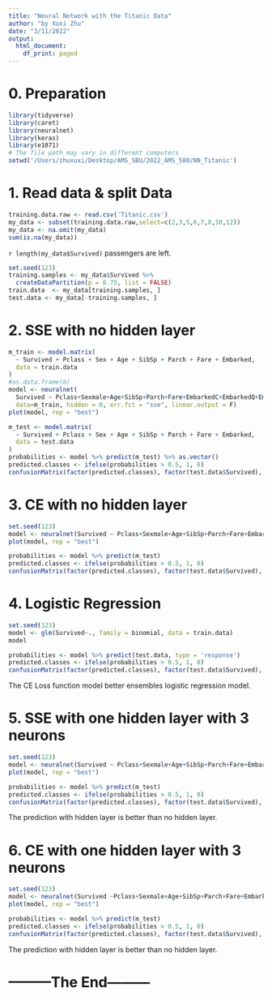 ```yaml
---
title: "Neural Network with the Titanic Data"
author: "by Xuxi Zhu"
date: "3/11/2022"
output:
  html_document:
    df_print: paged
---
```


# 0. Preparation
```r
library(tidyverse)
library(caret)
library(neuralnet)
library(keras)
library(e1071)
# The file path may vary in different computers
setwd('/Users/zhuxuxi/Desktop/AMS_SBU/2022_AMS_580/NN_Titanic')
```

# 1. Read data & split Data
```r
training.data.raw <- read.csv('Titanic.csv')
my_data <- subset(training.data.raw,select=c(2,3,5,6,7,8,10,12))
my_data <- na.omit(my_data)
sum(is.na(my_data))
```
`r length(my_data$Survived)` passengers are left.

```r
set.seed(123)
training.samples <- my_data$Survived %>% 
  createDataPartition(p = 0.75, list = FALSE)
train.data  <- my_data[training.samples, ]
test.data <- my_data[-training.samples, ]
```

# 2. SSE with no hidden layer
```r
m_train <- model.matrix( 
  ~ Survived + Pclass + Sex + Age + SibSp + Parch + Fare + Embarked, 
  data = train.data 
)
#as.data.frame(m)
model <- neuralnet( 
  Survived ~ Pclass+Sexmale+Age+SibSp+Parch+Fare+EmbarkedC+EmbarkedQ+EmbarkedS, 
  data=m_train, hidden = 0, err.fct = "sse", linear.output = F)
plot(model, rep = "best")
```

```r
m_test <- model.matrix( 
  ~ Survived + Pclass + Sex + Age + SibSp + Parch + Fare + Embarked, 
  data = test.data 
)
probabilities <- model %>% predict(m_test) %>% as.vector()
predicted.classes <- ifelse(probabilities > 0.5, 1, 0)
confusionMatrix(factor(predicted.classes), factor(test.data$Survived), positive = '1')
```

# 3. CE with no hidden layer
```r
set.seed(123)
model <- neuralnet(Survived ~ Pclass+Sexmale+Age+SibSp+Parch+Fare+EmbarkedC+EmbarkedQ+EmbarkedS, data = m_train, hidden = 0, err.fct = "ce", linear.output = F)
plot(model, rep = "best")
```

```r
probabilities <- model %>% predict(m_test)
predicted.classes <- ifelse(probabilities > 0.5, 1, 0)
confusionMatrix(factor(predicted.classes), factor(test.data$Survived), positive = '1')
```


# 4. Logistic Regression
```r
set.seed(123)
model <- glm(Survived~., family = binomial, data = train.data)
model
```
```r
probabilities <- model %>% predict(test.data, type = 'response')
predicted.classes <- ifelse(probabilities > 0.5, 1, 0)
confusionMatrix(factor(predicted.classes), factor(test.data$Survived), positive = '1')
```
The CE Loss function model better ensembles logistic regression model.

# 5. SSE with one hidden layer with 3 neurons
```r
set.seed(123)
model <- neuralnet(Survived ~ Pclass+Sexmale+Age+SibSp+Parch+Fare+EmbarkedC+EmbarkedQ+EmbarkedS, data = m_train, hidden = 3, err.fct = "sse", linear.output = F)
plot(model, rep = "best")
```

```r
probabilities <- model %>% predict(m_test)
predicted.classes <- ifelse(probabilities > 0.5, 1, 0)
confusionMatrix(factor(predicted.classes), factor(test.data$Survived), positive = '1')
```

The prediction with hidden layer is better than no hidden layer.

# 6. CE with one hidden layer with 3 neurons
```r
set.seed(123)
model <- neuralnet(Survived ~Pclass+Sexmale+Age+SibSp+Parch+Fare+EmbarkedC+EmbarkedQ+EmbarkedS, data = m_train, hidden = 3, err.fct = "ce", linear.output = F)
plot(model, rep = "best")
```
```r
probabilities <- model %>% predict(m_test)
predicted.classes <- ifelse(probabilities > 0.5, 1, 0)
confusionMatrix(factor(predicted.classes), factor(test.data$Survived), positive = '1')
```

The prediction with hidden layer is better than no hidden layer.


# ---------The End---------
